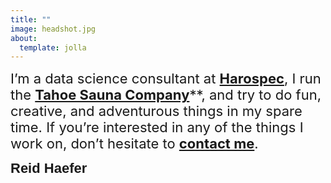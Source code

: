 ```yaml
---
title: ""
image: headshot.jpg
about:
  template: jolla
---
```

<span style="font-size: 22px;">
I’m a data science consultant at [**Harospec**](https://reidhaefer.rbind.io/), I run the [**Tahoe Sauna Company**](https://subscribepage.io/tahoesaunaco)**, and try to do fun, creative, and adventurous things in my spare time. If you’re interested in any of the things I work on, don’t hesitate to  [**contact me**](mailto:reidhaefer14@gmail.com).
</span>

<span style="font-family: 'Arial', sans-serif; font-size: 22px;">
**Reid Haefer**
</span>
